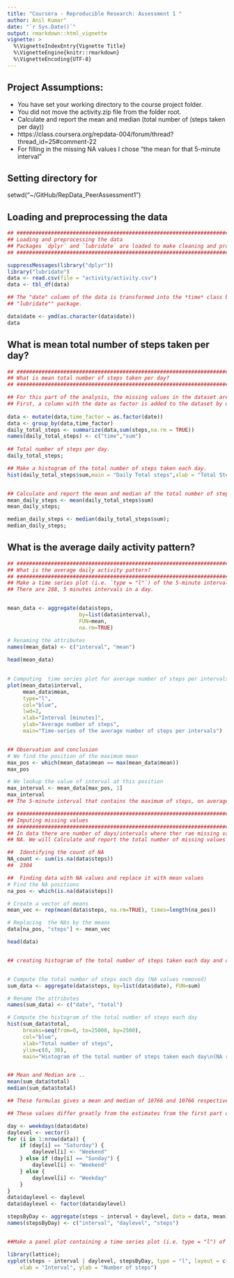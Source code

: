 ```yaml
---
title: "Coursera - Reproducible Research: Assessment 1 "
author: Anil Kumar"
date: "`r Sys.Date()`"
output: rmarkdown::html_vignette
vignette: >
  %\VignetteIndexEntry{Vignette Title}
  %\VignetteEngine{knitr::rmarkdown}
  %\VignetteEncoding{UTF-8}
---
```


## Project Assumptions:
- You have set your working directory to the course project folder.
- You did not move the activity.zip file from the folder root.
- Calculate and report the mean and median (total number of (steps taken per day))
- https://class.coursera.org/repdata-004/forum/thread?thread_id=25#comment-22
- For filling in the missing NA values I chose "the mean for that 5-minute interval"

## Setting directory for 
setwd("~/GitHub/RepData_PeerAssessment1")


## Loading and preprocessing the data

```r
## #################################################################################
## Loading and preprocessing the data
## Packages `dplyr` and `lubridate` are loaded to make cleaning and processing data 
## #################################################################################

suppressMessages(library("dplyr"))
library("lubridate")
data <- read.csv(file = "activity/activity.csv")
data <- tbl_df(data)

## The "date" column of the data is transformed into the *time* class by using 
## "lubridate"" package.

data$date <- ymd(as.character(data$date))
data
```

## What is mean total number of steps taken per day?
 
```r
## #################################################################################
## What is mean total number of steps taken per day?
## #################################################################################

## For this part of the analysis, the missing values in the dataset are ignored.
## First, a column with the date as factor is added to the dataset by using `mutate` ## from `dplyr` package. Second, the data is `grouped_by` the date factor. Third, 
 
data <- mutate(data,time_factor = as.factor(date))
data <- group_by(data,time_factor)
daily_total_steps <- summarize(data,sum(steps,na.rm = TRUE))
names(daily_total_steps) <- c("time","sum")
 
## Total number of steps per day.
daily_total_steps;

## Make a histogram of the total number of steps taken each day.
hist(daily_total_steps$sum,main = "Daily Total steps",xlab = "Total Steps", ylab = "Number of timed in days (count)")


## Calculate and report the mean and median of the total number of steps taken per day.
mean_daily_steps <- mean(daily_total_steps$sum)
mean_daily_steps;

median_daily_steps <- median(daily_total_steps$sum);
median_daily_steps;
```

## What is the average daily activity pattern?

```r
## #################################################################################
## What is the average daily activity pattern?
## #################################################################################
## Make a time series plot (i.e. `type = "l"`) of the 5-minute interval (x-axis) and ## the average number of steps taken, averaged across all days (y-axis). I interprate ## this as plotting a time series of the average number of steps in each interval. 
## There are 288, 5 minutes intervals in a day.


mean_data <- aggregate(data$steps, 
                       by=list(data$interval), 
                       FUN=mean, 
                       na.rm=TRUE)

# Renaming the attributes
names(mean_data) <- c("interval", "mean")
 
head(mean_data)

 
# Computing  time series plot for average number of steps per intervals
plot(mean_data$interval, 
     mean_data$mean, 
     type="l", 
     col="blue", 
     lwd=2, 
     xlab="Interval [minutes]", 
     ylab="Average number of steps", 
     main="Time-series of the average number of steps per intervals")


## Observation and conclusion
# We find the position of the maximum mean
max_pos <- which(mean_data$mean == max(mean_data$mean))
max_pos

# We lookup the value of interval at this position
max_interval <- mean_data[max_pos, 1]
max_interval
## The 5-minute interval that contains the maximum of steps, on average across all days, is 835

```

```r
## #################################################################################
## Imputing missing values
## #################################################################################
## In data there are number of days/intervals where ther rae missing values which is coded as 
## NA. We will Calculate and report the total number of missing values in the dataset (i.e. the ## total number of rows with NAs)

##  Identifying the count of NA
NA_count <- sum(is.na(data$steps))
##  2304

##  Finding data with NA values and replace it with mean values 
# Find the NA positions
na_pos <- which(is.na(data$steps))

# Create a vector of means
mean_vec <- rep(mean(data$steps, na.rm=TRUE), times=length(na_pos))

# Replacing  the NAs by the means
data[na_pos, "steps"] <- mean_vec

head(data)


## creating histogram of the total number of steps taken each day and calculate and report the mean and median total number of steps taken per day. Do these values differ from the estimates from the first part of the assignment? What is the impact of imputing missing data on the estimates of the total daily number of steps?


# Compute the total number of steps each day (NA values removed)
sum_data <- aggregate(data$steps, by=list(data$date), FUN=sum)

# Rename the attributes
names(sum_data) <- c("date", "total")

# Compute the histogram of the total number of steps each day
hist(sum_data$total, 
     breaks=seq(from=0, to=25000, by=2500),
     col="blue", 
     xlab="Total number of steps", 
     ylim=c(0, 30), 
     main="Histogram of the total number of steps taken each day\n(NA replaced by mean value)")


## Mean and Median are ..
mean(sum_data$total)
median(sum_data$total)

## These formulas gives a mean and median of 10766 and 10766 respectively.

## These values differ greatly from the estimates from the first part of the assignment. The impact of imputing the missing values is to have more data, hence to obtain a bigger mean and median value
```

```r
day <- weekdays(data$date)
daylevel <- vector()
for (i in 1:nrow(data)) {
    if (day[i] == "Saturday") {
        daylevel[i] <- "Weekend"
    } else if (day[i] == "Sunday") {
        daylevel[i] <- "Weekend"
    } else {
        daylevel[i] <- "Weekday"
    }
}
data$daylevel <- daylevel
data$daylevel <- factor(data$daylevel)

stepsByDay <- aggregate(steps ~ interval + daylevel, data = data, mean)
names(stepsByDay) <- c("interval", "daylevel", "steps")


##Make a panel plot containing a time series plot (i.e. type = "l") of the 5-minute interval (x-axis) and the average number of steps taken, averaged across all weekday days or weekend days (y-axis). The plot should look something like the following, which was creating using simulated data:

library(lattice);
xyplot(steps ~ interval | daylevel, stepsByDay, type = "l", layout = c(1, 2), 
    xlab = "Interval", ylab = "Number of steps")
    
```




